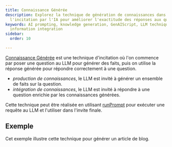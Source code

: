 ```yaml
---
title: Connaissance Générée
description: Explorez la technique de génération de connaissances dans
  l'incitation par l'IA pour améliorer l'exactitude des réponses aux questions.
keywords: AI prompting, knowledge generation, GenAIScript, LLM techniques,
  information integration
sidebar:
  order: 10

---
```



[Connaissance Générée](https://learnprompting.org/docs/intermediate/generated_knowledge)
est une technique d'incitation où l'on commence par poser une question au LLM pour générer des faits, puis on utilise la réponse générée pour répondre correctement à une question.

* *production de connaissances*, le LLM est invité à générer un ensemble de faits sur la question.
* *intégration de connaissances*, le LLM est invité à répondre à une question enrichie par les connaissances générées.

Cette technique peut être réalisée en utilisant [runPrompt](../../reference/scripts/inline-prompts/) pour exécuter une requête au LLM et l'utiliser dans l'invite finale.

## Exemple

Cet exemple illustre cette technique pour générer un article de blog.

<Code code={importedCode} wrap={true} lang="js" />

